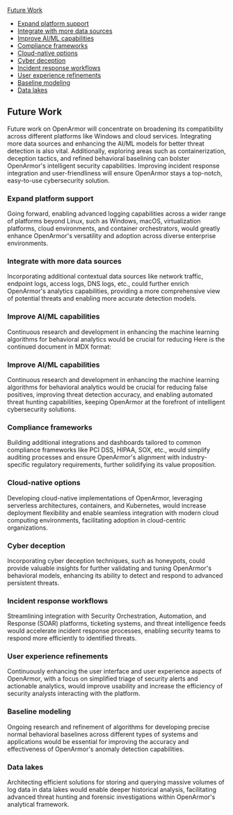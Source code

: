 [Future Work](#future-work)

- [Expand platform support](#expand-platform-support)
- [Integrate with more data sources](#integrate-with-more-data-sources)
- [Improve AI/ML capabilities](#improve-aiml-capabilities)
- [Compliance frameworks](#compliance-frameworks)
- [Cloud-native options](#cloud-native-options)
- [Cyber deception](#cyber-deception)
- [Incident response workflows](#incident-response-workflows)
- [User experience refinements](#user-experience-refinements)
- [Baseline modeling](#baseline-modeling)
- [Data lakes](#data-lakes)

## Future Work

Future work on OpenArmor will concentrate on broadening its compatibility across different platforms like Windows and cloud services. Integrating more data sources and enhancing the AI/ML models for better threat detection is also vital. Additionally, exploring areas such as containerization, deception tactics, and refined behavioral baselining can bolster OpenArmor's intelligent security capabilities. Improving incident response integration and user-friendliness will ensure OpenArmor stays a top-notch, easy-to-use cybersecurity solution.

### Expand platform support

Going forward, enabling advanced logging capabilities across a wider range of platforms beyond Linux, such as Windows, macOS, virtualization platforms, cloud environments, and container orchestrators, would greatly enhance OpenArmor's versatility and adoption across diverse enterprise environments.

### Integrate with more data sources

Incorporating additional contextual data sources like network traffic, endpoint logs, access logs, DNS logs, etc., could further enrich OpenArmor's analytics capabilities, providing a more comprehensive view of potential threats and enabling more accurate detection models.

### Improve AI/ML capabilities

Continuous research and development in enhancing the machine learning algorithms for behavioral analytics would be crucial for reducing Here is the continued document in MDX format:

### Improve AI/ML capabilities

Continuous research and development in enhancing the machine learning algorithms for behavioral analytics would be crucial for reducing false positives, improving threat detection accuracy, and enabling automated threat hunting capabilities, keeping OpenArmor at the forefront of intelligent cybersecurity solutions.

### Compliance frameworks

Building additional integrations and dashboards tailored to common compliance frameworks like PCI DSS, HIPAA, SOX, etc., would simplify auditing processes and ensure OpenArmor's alignment with industry-specific regulatory requirements, further solidifying its value proposition.

### Cloud-native options

Developing cloud-native implementations of OpenArmor, leveraging serverless architectures, containers, and Kubernetes, would increase deployment flexibility and enable seamless integration with modern cloud computing environments, facilitating adoption in cloud-centric organizations.

### Cyber deception

Incorporating cyber deception techniques, such as honeypots, could provide valuable insights for further validating and tuning OpenArmor's behavioral models, enhancing its ability to detect and respond to advanced persistent threats.

### Incident response workflows

Streamlining integration with Security Orchestration, Automation, and Response (SOAR) platforms, ticketing systems, and threat intelligence feeds would accelerate incident response processes, enabling security teams to respond more efficiently to identified threats.

### User experience refinements

Continuously enhancing the user interface and user experience aspects of OpenArmor, with a focus on simplified triage of security alerts and actionable analytics, would improve usability and increase the efficiency of security analysts interacting with the platform.

### Baseline modeling

Ongoing research and refinement of algorithms for developing precise normal behavioral baselines across different types of systems and applications would be essential for improving the accuracy and effectiveness of OpenArmor's anomaly detection capabilities.

### Data lakes

Architecting efficient solutions for storing and querying massive volumes of log data in data lakes would enable deeper historical analysis, facilitating advanced threat hunting and forensic investigations within OpenArmor's analytical framework.
